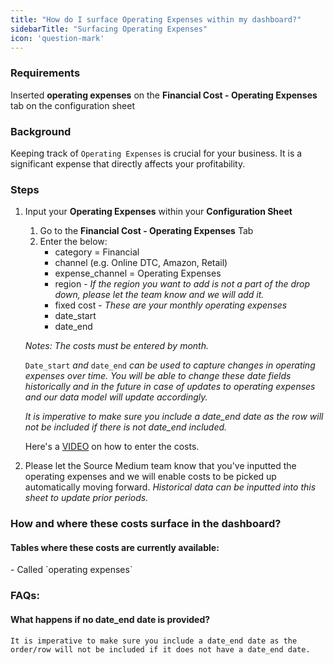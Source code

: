 ```yaml
---
title: "How do I surface Operating Expenses within my dashboard?"
sidebarTitle: "Surfacing Operating Expenses"
icon: 'question-mark'
---
```

### Requirements

Inserted **operating expenses** on the **Financial Cost - Operating Expenses** tab on the configuration sheet

### Background

Keeping track of `Operating Expenses` is crucial for your business. It is a significant expense that directly affects your profitability.

### Steps

1. Input your **Operating Expenses** within your **Configuration Sheet**
    1. Go to the **Financial Cost - Operating Expenses** Tab 
    2. Enter the below: 
        - category = Financial
        - channel (e.g. Online DTC, Amazon, Retail) 
        - expense_channel = Operating Expenses
        - region - *If the region you want to add is not a part of the drop down, please let the team know and we will add it.*
        - fixed cost - *These are your monthly operating expenses*
        - date_start
        - date_end <br />
        
    *Notes: The costs must be entered by month.* 
        
    `Date_start` *and* `date_end` *can be used to capture changes in operating expenses over time. You will be able to change these date fields historically and in the future in case of updates to operating expenses and our data model will update accordingly.*
    
    *It is imperative to make sure you include a date_end date as the row will not be included if there is not date_end included.*
        
    
    Here's a [VIDEO](https://www.loom.com/share/38ef0c8ea7c94361a30fe4ad71c0e65e) on how to enter the costs. 
    
2. Please let the Source Medium team know that you've inputted the operating expenses and we will enable costs to be picked up automatically moving forward. *Historical data can be inputted into this sheet to update prior periods.* 

### How and where these costs surface in the dashboard?

#### Tables where these costs are currently available:
<Accordion title="Executive Summary">
- Called `operating expenses`
</ Accordion>

### FAQs:
#### What happens if no date_end date is provided?
    It is imperative to make sure you include a date_end date as the order/row will not be included if it does not have a date_end date.